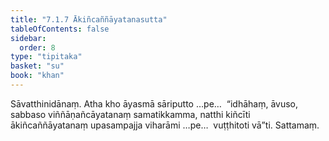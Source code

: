 ```yaml
---
title: "7.1.7 Ākiñcaññāyatanasutta"
tableOfContents: false
sidebar:
  order: 8
type: "tipitaka"
basket: "su"
book: "khan"
---
```



<DynamicBreadcrumb />

<Division number="338" book="khan">

<Paragraph number="1134" book="khan">
Sāvatthinidānaṃ. Atha kho āyasmā sāriputto …pe…  “idhāhaṃ, āvuso, sabbaso viññāṇañcāyatanaṃ samatikkamma, natthi kiñcīti ākiñcaññāyatanaṃ upasampajja viharāmi …pe…  vuṭṭhitoti vā”ti.

</Paragraph>
</Division>

<Paragraph number="1135" type="center" book="khan">
Sattamaṃ.
</Paragraph>